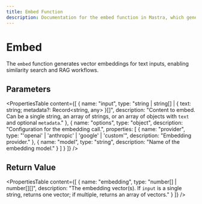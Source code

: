 ```yaml
---
title: Embed Function
description: Documentation for the embed function in Mastra, which generates vector embeddings for text inputs.
---
```


# Embed

The `embed` function generates vector embeddings for text inputs, enabling similarity search and RAG workflows.

## Parameters

<PropertiesTable
  content={[
    {
      name: "input",
      type: "string | string[] | { text: string; metadata?: Record<string, any> }[]",
      description: "Content to embed. Can be a single string, an array of strings, or an array of objects with `text` and optional `metadata`."
    },
    {
      name: "options",
      type: "object",
      description: "Configuration for the embedding call.",
      properties: [
        {
          name: "provider",
          type: "'openai' | 'anthropic' | 'google' | 'custom'",
          description: "Embedding provider."
        },
        {
          name: "model",
          type: "string",
          description: "Name of the embedding model."
        }
      ]
    }
  ]}
/>

## Return Value

<PropertiesTable
  content={[
    {
      name: "embedding",
      type: "number[] | number[][]",
      description: "The embedding vector(s). If `input` is a single string, returns one vector; if multiple, returns an array of vectors."
    }
  ]}
/>